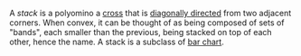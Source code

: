 A _stack_ is a polyomino a [cross](/classes/cross) that is [diagonally directed](/glossary/diagonally-directed) from two adjacent corners. When convex, it can be thought of as being composed of sets of "bands", each smaller than the previous, being stacked on top of each other, hence the name. A stack is a subclass of [bar chart](/classes/bar-chart).
